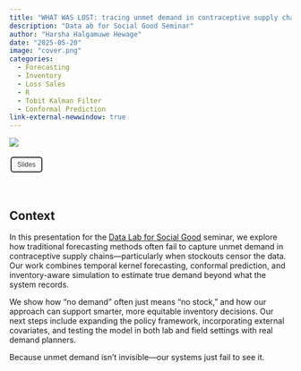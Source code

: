 ```yaml
---
title: "WHAT WAS LOST: tracing unmet demand in contraceptive supply chains"
description: "Data ab for Social Good Seminar"
author: "Harsha Halgamuwe Hewage"
date: "2025-05-20"
image: "cover.png"
categories:
  - Forecasting
  - Inventory
  - Loss Sales
  - R
  - Tobit Kalman Filter
  - Conformal Prediction
link-external-newwindow: true
---
```


![](cover.png){fig-align="center"}

<link rel="stylesheet" href="https://cdnjs.cloudflare.com/ajax/libs/font-awesome/6.0.0-beta3/css/all.min.css">

<style>
/* Custom button style */
button {
  background-color: transparent; /* No filling */
  border: 2px solid rgb(55, 58, 60); /* Gray border */
  color: rgb(55, 58, 60); /* Gray text */
  padding: 5px 10px;
  text-align: center;
  text-decoration: none;
  display: inline-block;
  font-size: 12px;
  margin: 4px 2px;
  cursor: pointer;
  border-radius: 5px; /* Rounded corners */
}

/* Hover effect for Journal article */
#journal-article-btn:hover {
  border-color: #0066b2; /* Blue border on hover */
  color: #0066b2; /* Blue text on hover */
}

/* Hover effect for GitHub repo */
#github-repo-btn:hover {
  border-color: #00A86B; /* Green border on hover */
  color: #00A86B; /* Green text on hover */
}
</style>

<button id="journal-article-btn" 
        onclick="window.open('slides/dl4sg_seminar_wp2.html', '_blank')">
  <i class="fas fa-bookmark"></i> Slides
</button>

<br>

## Context

In this presentation for the [Data Lab for Social Good](https://www.cardiff.ac.uk/research/explore/research-units/data-lab-for-social-good) seminar, we explore how traditional forecasting methods often fail to capture unmet demand in contraceptive supply chains—particularly when stockouts censor the data. Our work combines temporal kernel forecasting, conformal prediction, and inventory-aware simulation to estimate true demand beyond what the system records.

We show how "no demand" often just means "no stock," and how our approach can support smarter, more equitable inventory decisions. Our next steps include expanding the policy framework, incorporating external covariates, and testing the model in both lab and field settings with real demand planners.

Because unmet demand isn’t invisible—our systems just fail to see it.